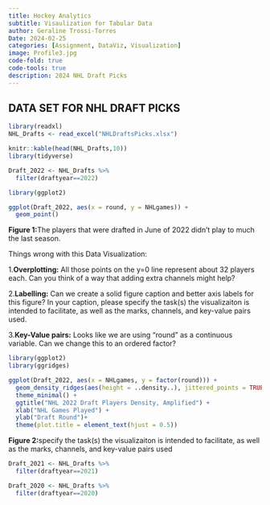 ```yaml
---
title: Hockey Analytics
subtitle: Visaulization for Tabular Data
author: Geraline Trossi-Torres
Date: 2024-02-25
categories: [Assignment, DataViz, Visualization]
image: Profile3.jpg
code-fold: true
code-tools: true
description: 2024 NHL Draft Picks
---
```


## DATA SET FOR NHL DRAFT PICKS
```r
library(readxl)
NHL_Drafts <- read_excel("NHLDraftsPicks.xlsx")

knitr::kable(head(NHL_Drafts,10))
library(tidyverse)
```

```r
Draft_2022 <- NHL_Drafts %>%
  filter(draftyear==2022)
```

```r
library(ggplot2)

ggplot(Draft_2022, aes(x = round, y = NHLgames)) +
  geom_point()
```

**Figure 1:**The players that were drafted in June of 2022 didn’t play to much the last season.

Things wrong with this Data Visualization:

  1.**Overplotting:** All those points on the y=0 line represent about 32 players each. Can you         think of a way that adding extra channels might help?
  
  2.**Labelling:** Can we create a solid figure caption and better axis labels for this figure? In        your caption, please specify the task(s) the visualizaiton is intended to facilitate, as well       as the marks, channels, and key-value pairs used.
  
  3.**Key-Value pairs:** Looks like we are using “round” as a continuous variable. Can we change          this to an ordered factor?


```r
library(ggplot2)
library(ggridges)

ggplot(Draft_2022, aes(x = NHLgames, y = factor(round))) +
  geom_density_ridges(aes(height = ..density..), jittered_points = TRUE, scale = 3) +  
  theme_minimal() +
  ggtitle("NHL 2022 Draft Players Density, Amplified") +
  xlab("NHL Games Played") + 
  ylab("Draft Round")+
  theme(plot.title = element_text(hjust = 0.5))
```


**Figure 2:**specify the task(s) the visualizaiton is intended to facilitate, as well       as the marks, channels, and key-value pairs used

```r
Draft_2021 <- NHL_Drafts %>%
  filter(draftyear==2021)
```

```r
Draft_2020 <- NHL_Drafts %>%
  filter(draftyear==2020)
```
